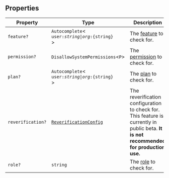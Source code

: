 ## Properties

| Property                                      | Type                                                             | Description                                                                                                                            |
| --------------------------------------------- | ---------------------------------------------------------------- | -------------------------------------------------------------------------------------------------------------------------------------- |
| <a id="feature"></a> `feature?`               | `Autocomplete`\<<code> user:${string} \| org:${string} </code>\> | The [feature](/docs/billing/overview) to check for.                                                                                    |
| <a id="permission"></a> `permission?`         | `DisallowSystemPermissions`\<`P`\>                               | The [permission](/docs/organizations/roles-permissions) to check for.                                                                  |
| <a id="plan"></a> `plan?`                     | `Autocomplete`\<<code> user:${string} \| org:${string} </code>\> | The [plan](/docs/billing/overview) to check for.                                                                                       |
| <a id="reverification"></a> `reverification?` | [`ReverificationConfig`](reverification-config.mdx)              | The reverification configuration to check for. This feature is currently in public beta. **It is not recommended for production use.** |
| <a id="role"></a> `role?`                     | `string`                                                         | The [role](/docs/organizations/roles-permissions) to check for.                                                                        |
